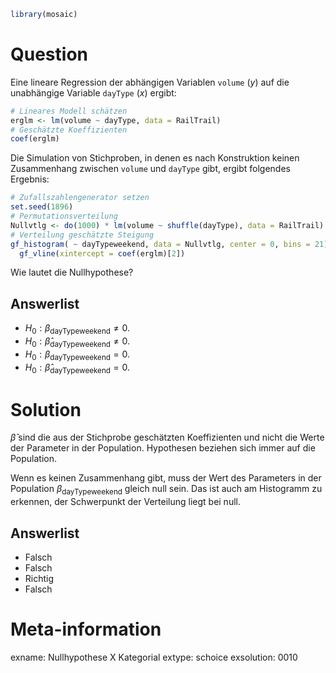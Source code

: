 ```r
library(mosaic)
```

Question
========

Eine lineare Regression der abhängigen Variablen `volume` ($y$) auf die unabhängige Variable `dayType` ($x$) ergibt:

```r
# Lineares Modell schätzen
erglm <- lm(volume ~ dayType, data = RailTrail)
# Geschätzte Koeffizienten
coef(erglm)
```

Die Simulation von Stichproben, in denen es nach Konstruktion keinen Zusammenhang zwischen `volume` und `dayType` gibt, ergibt folgendes Ergebnis:

```r
# Zufallszahlengenerator setzen
set.seed(1896)
# Permutationsverteilung
Nullvtlg <- do(1000) * lm(volume ~ shuffle(dayType), data = RailTrail)
# Verteilung geschätzte Steigung
gf_histogram( ~ dayTypeweekend, data = Nullvtlg, center = 0, bins = 21) |>
  gf_vline(xintercept = coef(erglm)[2]) 
```

Wie lautet die Nullhypothese?

Answerlist
----------
* $H_0: \beta_{\text{dayTypeweekend}} \neq 0$.
* $H_0: \hat{\beta}_{\text{dayTypeweekend}} \neq 0$.
* $H_0: \beta_{\text{dayTypeweekend}} = 0$.
* $H_0: \hat{\beta}_{\text{dayTypeweekend}} = 0$.

Solution
========

$\hat\beta$ sind die aus der Stichprobe geschätzten Koeffizienten und nicht die Werte der Parameter in der Population.
Hypothesen beziehen sich immer auf die Population.

Wenn es keinen Zusammenhang gibt, muss der Wert des Parameters in der Population $\beta_{\text{dayTypeweekend}}$ gleich null sein.
Das ist auch am Histogramm zu erkennen, der Schwerpunkt der Verteilung liegt bei null.


Answerlist
----------
* Falsch
* Falsch
* Richtig
* Falsch

Meta-information
================
exname: Nullhypothese X Kategorial
extype: schoice
exsolution: 0010